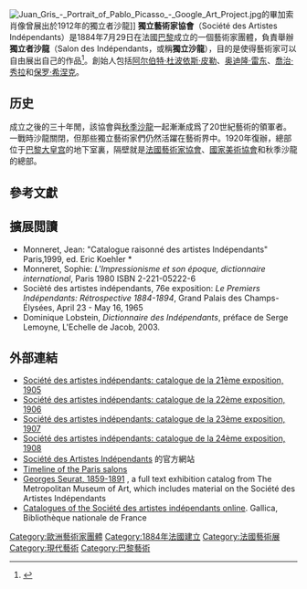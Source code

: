 {{about|巴黎的藝術協會|美國的藝術協會|獨立藝術家協會 (美國)}}
[[File:Juan_Gris_-_Portrait_of_Pablo_Picasso_-_Google_Art_Project.jpg|thumb]]的畢加索肖像曾展出於1912年的獨立者沙龍]]
'''獨立藝術家協會'''（Société des Artistes Indépendants）是1884年7月29日在法國[[巴黎|巴黎]]成立的一個藝術家團體，負責舉辦'''獨立者沙龍'''（Salon des Indépendants，或稱'''獨立沙龍'''），目的是使得藝術家可以自由展出自己的作品<ref name="Indépendants">{{Cite web |url=http://www.artistes-independants.fr/index.php?page=historique&chlangue=us |title=Société des Artistes Indépendants, History |access-date=2016-03-16 |archive-date=2016-03-04 |archive-url=https://web.archive.org/web/20160304044004/http://www.artistes-independants.fr/index.php?page=historique&chlangue=us |dead-url=yes }}</ref>。創始人包括[[阿尔伯特·杜波依斯·皮勒|阿尔伯特·杜波依斯·皮勒]]、[[奥迪隆·雷东|奥迪隆·雷东]]、[[喬治·秀拉|喬治·秀拉]]和[[保罗·希涅克|保罗·希涅克]]。

==历史==
成立之後的三十年閒，該協會與[[秋季沙龍|秋季沙龍]]一起漸漸成爲了20世紀藝術的領軍者。一戰時沙龍關閉，但那些獨立藝術家們仍然活躍在藝術界中。1920年復辦，總部位于[[巴黎大皇宫|巴黎大皇宫]]的地下室裏，隔壁就是[[法國藝術家協會|法國藝術家協會]]、[[國家美術協會_(法國)|國家美術協會]]和秋季沙龍的總部。

==參考文獻==
{{reflist|30em}}

==擴展閲讀==
* Monneret, Jean: "Catalogue raisonné des artistes Indépendants" Paris,1999, ed. Eric Koehler * 
* Monneret, Sophie: ''L'Impressionisme et son époque, dictionnaire international'', Paris 1980 ISBN 2-221-05222-6
* Socièté des artistes indépendants, 76e exposition: ''Le Premiers Indépendants: Rétrospective 1884-1894'', Grand Palais des Champs-Élysées, April 23 - May 16, 1965
* Dominique Lobstein, ''Dictionnaire des Indépendants'', préface de Serge Lemoyne, L'Echelle de Jacob, 2003.

==外部連結==
* [http://libmma.contentdm.oclc.org/cdm/ref/collection/p16028coll4/id/3975 Société des artistes indépendants: catalogue de la 21ème exposition, 1905] {{Wayback|url=http://libmma.contentdm.oclc.org/cdm/ref/collection/p16028coll4/id/3975 |date=20160304083923 }}
* [http://libmma.contentdm.oclc.org/cdm/ref/collection/p16028coll4/id/4240 Société des artistes indépendants: catalogue de la 22ème exposition, 1906] {{Wayback|url=http://libmma.contentdm.oclc.org/cdm/ref/collection/p16028coll4/id/4240 |date=20160304070005 }}
* [http://libmma.contentdm.oclc.org/cdm/ref/collection/p16028coll4/id/16757 Société des artistes indépendants: catalogue de la 23ème exposition, 1907] {{Wayback|url=http://libmma.contentdm.oclc.org/cdm/ref/collection/p16028coll4/id/16757 |date=20180227041456 }}
* [http://libmma.contentdm.oclc.org/cdm/ref/collection/p16028coll4/id/17098 Société des artistes indépendants: catalogue de la 24ème exposition, 1908] {{Wayback|url=http://libmma.contentdm.oclc.org/cdm/ref/collection/p16028coll4/id/17098 |date=20170929232825 }}
* [http://www.artistes-independants.fr/ Société des Artistes Indépendants] {{Wayback|url=http://www.artistes-independants.fr/ |date=20100618075732 }}的官方網站
* [https://web.archive.org/web/20070311223126/http://www.nga.gov.au/Research/Library/Salons.htm Timeline of the Paris salons]
* [http://libmma.contentdm.oclc.org/cdm/compoundobject/collection/p15324coll10/id/73155 Georges Seurat, 1859-1891] {{Wayback|url=http://libmma.contentdm.oclc.org/cdm/compoundobject/collection/p15324coll10/id/73155 |date=20181002005826 }}, a full text exhibition catalog from The Metropolitan Museum of Art, which includes material on the Société des Artistes Indépendants
* [http://gallica.bnf.fr/Search?adva=1&adv=1&tri=&t_relation=%22cb33178076k%22&lang=en Catalogues of the Société des artistes indépendants online]. Gallica, Bibliothèque nationale de France

{{Avant-garde}}
{{后印象派}}
{{西方艺术运动}}
{{Authority control}}
[[Category:歐洲藝術家團體|Category:歐洲藝術家團體]]
[[Category:1884年法國建立|Category:1884年法國建立]]
[[Category:法國藝術展|Category:法國藝術展]]
[[Category:現代藝術|Category:現代藝術]]
[[Category:巴黎藝術|Category:巴黎藝術]]